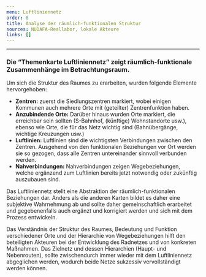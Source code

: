 ```yaml
---
menu: Luftliniennetz
order: 8
title: Analyse der räumlich-funktionalen Struktur
sources: NUDAFA-Reallabor, lokale Akteure
links: []
---
```


---

### Die “Themenkarte Luftliniennetz” zeigt räumlich-funktionale Zusammenhänge im Betrachtungsraum.&#x20;

Um sich die Struktur des Raumes zu erarbeiten, wurden folgende Elemente hervorgehoben:&#x20;

- **Zentren:** zuerst die Siedlungszentren markiert, wobei einigen Kommunen auch mehrere Orte mit (geteilter) Zentrenfunktion haben.
- **Anzubindende Orte:** Darüber hinaus wurden Orte markiert, die erreichbar sein sollten (S-Bahnhof, (künftige) Wohnstandorte usw.), ebenso wie Orte, die für das Netz wichtig sind (Bahnübergänge, wichtige Kreuzungen usw.)
- **Luftlinien:** Luftlinien sind die wichtigsten Verbindungen zwischen den Zentren. Ausgehend von den funktionalen Beziehungen vor Ort werden sie so gezogen, dass alle Zentren untereinander sinnvoll verbunden werden.&#x20;
- **Nahverbindungen:** Nahverbindungen zeigen Wegebeziehungen, welche ergänzend zum Luftlinien bereits jetzt notwendig oder zukünftig auszubauen sind.&#x20;

Das Luftliniennetz stellt eine Abstraktion der räumlich-funktionalen Beziehungen dar. Anders als die anderen Karten bildet es daher eine subjektive Wahrnehmung ab und sollte daher gemeinschaftlich erarbeitet und gegebenenfalls auch ergänzt und korrigiert werden und sich mit dem Prozess entwickeln.&#x20;

Das Verständnis der Struktur des Raumes, Bedeutung und Funktion verschiedener Orte und der Hierarchie von Wegebeziehungen hilft den beteiligten Akteuren bei der Entwicklung des Radnetzes und von konkreten Maßnahmen. Das Zielnetz und dessen Hierarchien (Haupt- und Nebenrouten), sollte zwischendurch immer wieder mit dem Luftliniennetz abgeglichen werden, wodurch beide Netze sukzessiv vervollständigt werden können. &#x20;
